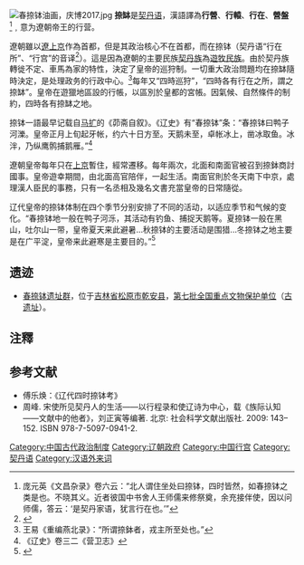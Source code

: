 [[File:春捺钵油画，庆博2017.jpg|thumb]]
'''捺缽'''是[[契丹语|契丹语]]，漢語譯為'''行營'''、'''行轅'''、'''行在'''、'''營盤'''<ref>庞元英《文昌杂录》卷六云：“北人谓住坐处曰捺钵，四时皆然，如春捺钵之类是也。不晓其义。近者彼国中书舍人王师儒来修祭奠，余充接伴使，因以问师儒，答云：‘是契丹家语，犹言行在也。’”</ref>﹐意为遼朝帝王的行营。

遼朝雖以[[遼上京|遼上京]]作為首都，但是其政治核心不在首都，而在捺钵（契丹语“行在所”、“行宫”的音译<ref>{{cite web|url=http://www.zdic.net/cd/ci/11/ZdicE6Zdic8DZdicBA141383.htm|title=捺鉢|publisher=漢典|accessdate=2010-09-21|archive-date=2011-05-12|archive-url=https://web.archive.org/web/20110512171840/http://www.zdic.net/cd/ci/11/ZdicE6Zdic8DZdicBA141383.htm|dead-url=no}}</ref>）。這是因為遼朝的主要民族[[契丹族|契丹族]]為[[遊牧民族|遊牧民族]]。由於契丹族轉徙不定、車馬為家的特性，決定了皇帝的巡狩制。一切重大政治問題均在捺缽隨時決定，是处理政务的行政中心。<ref>王易《重编燕北录》：“所谓捺鉢者，戎主所至处也。”</ref>每年又“四時巡狩”，“四時各有行在之所，謂之捺缽”。皇帝在遊獵地區設的行帳，以區別於皇都的宮帳。因氣候、自然條件的制約，四時各有捺缽之地。

捺钵一語最早记载自[[马扩|马扩]]的《茆斋自叙》。《辽史》有“春捺钵”条：“春捺钵曰鸭子河濼。皇帝正月上旬起牙帐，约六十日方至。天鹅未至，卓帐冰上，凿冰取鱼。冰泮，乃纵鹰鹘捕鹅雁。”<ref>《辽史》卷三二《营卫志》</ref>

遼朝皇帝每年只在[[遼上京|上京]]暫住，經常遷移。每年兩次，北面和南面官被召到捺鉢商討國事。皇帝遊幸期間，由北面高官陪伴，一起生活。南面官則於冬天南下中京，處理漢人臣民的事務，只有一名丞相及幾名文書充當皇帝的日常隨從。

辽代皇帝的捺钵体制在四个季节分别安排了不同的活动，以适应季节和气候的变化。“春捺钵地一般在鸭子河泺，其活动有钓鱼、捕捉天鹅等。夏捺钵一般在黑山，吐尔山一带，皇帝夏天来此避暑...秋捺钵的主要活动是围猎...冬捺钵之地主要是在广平淀，皇帝来此避寒是主要目的。”<ref>{{Cite book|title=宋使所见契丹人的生活——以行程录和使辽诗为中心|last=周|first=峰|publisher=社会科学文献出版社|year=2009|isbn=978-7-5097-0941-2|location=北京|pages=143-152}}</ref>

== 遗迹 ==

*[[春捺钵遗址群|春捺钵遗址群]]，位于[[吉林省|吉林省]][[松原市_(吉林省)|松原市]][[乾安县|乾安县]]，[[第七批全国重点文物保护单位|第七批全国重点文物保护单位]]（[[第七批全国重点文物保护单位中的古遗址|古遗址]]）。

== 注釋 ==
{{Reflist|2}}

==参考文献==
* 傅乐焕：《辽代四时捺钵考》
* 周峰. 宋使所见契丹人的生活——以行程录和使辽诗为中心，载《族际认知——文献中的他者》，刘正寅等编著. 北京: 社会科学文献出版社. 2009: 143–152. ISBN 978-7-5097-0941-2.

[[Category:中国古代政治制度|Category:中国古代政治制度]]
[[Category:辽朝政府|Category:辽朝政府]]
[[Category:中国行宫|Category:中国行宫]]
[[Category:契丹语|Category:契丹语]]
[[Category:汉语外来词|Category:汉语外来词]]
